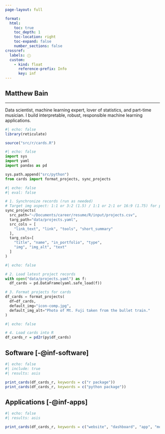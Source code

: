 ```yaml
---
page-layout: full

format:
  html:
    toc: true
    toc_depth: 1
    toc-location: right
    toc-expand: false
    number_sections: false
crossref:
  labels: ⓘ
  custom:
    - kind: float
      reference-prefix: Info
      key: inf
---
```


::: {.banner}
#
<h1 style="letter-spacing: 0px;">Matthew Bain</h1>

---

Data scientist, machine learning expert, lover of statistics, and
part-time musician. I build interpretable, robust, responsible machine
learning applications.
:::

::: {#inf-software style="display: none;"}
I design end-to-end data management, data analytic, and machine learning software, allowing you to harness the power of AI in your own business workflows with fine-grained control, transparency, and scalability. I use Python and R for scripting, scikit-learn and TensorFlow for machine learning, and SQL, Spark, and Google Cloud Platform to do it all at scale. 
:::

::: {#inf-apps style="display: none;"}
I design dashboards, data apps, and AI pipelines that make your data work for you and make data insights available to all. My preferred platforms are Tableau, Streamlit, Hugging Face, and Google Cloud Platform.
:::

```r
#| echo: false
library(reticulate)

source("src/r/cards.R")
```

```python
#| echo: false
import sys
import yaml
import pandas as pd

sys.path.append("src/python")
from cards import format_projects, sync_projects
```


```python
#| echo: false
#| eval: false

# 1. Synchronize records (run as needed)
# Target img aspect: 1:1 or 3:2 (1.5) / 1:1 or 2:1 or 16:9 (1.75) for posts.
sync_projects(
  src_path="~/Documents/career/resume/R/input/projects.csv",
  targ_path="data/projects.yaml",
  src_cols = [
    "link_text", "link", "tools", "short_summary"
  ],
  targ_cols=[
    "title", "name", "in_portfolio", "type",
    "img", "img_alt", "text"
  ]
)

```

```python
#| echo: false

# 2. Load latest project records
with open("data/projects.yaml") as f:
  df_cards = pd.DataFrame(yaml.safe_load(f))

# 3. Format projects for cards
df_cards = format_projects(
  df=df_cards,
  default_img="icon-comp.jpg",
  default_img_alt="Photo of Mt. Fuji taken from the bullet train."
)

```

```r
#| echo: false

# 4. Load cards into R
df_cards_r = pd2r(py$df_cards)

```

## Software <span class="info-icon">[-@inf-software]</span>

::: {.grid}

```r
#| echo: false
#| include: true
#| results: asis

print_cards(df_cards_r, keywords = c("r package"))
print_cards(df_cards_r, keywords = c("python package"))

```

:::

## Applications <span class="info-icon">[-@inf-apps]</span>

::: {.grid}

```r
#| echo: false
#| results: asis

print_cards(df_cards_r, keywords = c("website", "dashboard", "app", "model"))

```

:::

<!--
## Main sites

::: {.grid}

```r
#| echo: false
#| include: true
#| results: asis

print_cards(df_cards_r, keywords = c("blog"))

```

:::
-->

<!--
## Analyses

::: {.grid}

```r
#| echo: false
#| results: asis

print_cards(df_cards_r, keywords = c("analysis"))

```

:::
-->
